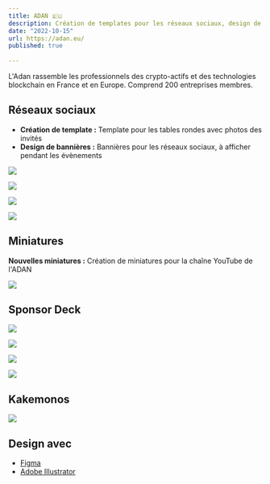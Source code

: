 ```yaml
---
title: ADAN 🇪🇺
description: Création de templates pour les réseaux sociaux, design de miniatures pour youtube, design de NFT, création de Kakemonos et Sponsor Deck.
date: "2022-10-15"
url: https://adan.eu/
published: true
  
---
```


L'Adan rassemble les professionnels des crypto-actifs et des technologies blockchain en France et en Europe. Comprend 200 entreprises membres.

## Réseaux sociaux

- **Création de template :** Template pour les tables rondes avec photos des invités
- **Design de bannières :** Bannières pour les réseaux sociaux, à afficher pendant les évènements



![](/adan-twitter.png)

<ImageWithModal src="/adan-twitter.png" />

![](/adan-cff.png)

![](/cff-cool-1.webp)

![](/cff-cool-2.webp)

## Miniatures

**Nouvelles miniatures :** Création de miniatures pour la chaîne YouTube de l'ADAN



![](/adan-youtube.png)

## Sponsor Deck



![](/sponso-1.png)

![](/sponso-2.png)

![](/sponso-3.png)

![](/sponso-4.png)


## Kakemonos



![](/kakemono-nft.png)

## Design avec

- [Figma](https://www.figma.com/)
- [Adobe Illustrator](https://www.adobe.com/fr/products/illustrator.html)